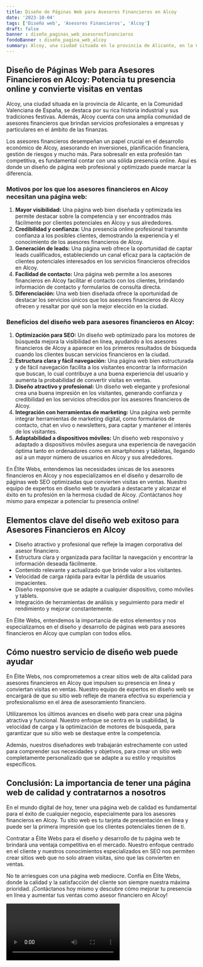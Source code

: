 ```yaml
---
title: Diseño de Páginas Web para Asesores Financieros en Alcoy
date: '2023-10-04'
tags: ['Diseño web', 'Asesores Financieros', 'Alcoy']
draft: false
banner : diseño_paginas_web_asesoresfinancieros
fondoBanner : diseño_pagina_web_alcoy
summary: Alcoy, una ciudad situada en la provincia de Alicante, en la Comunidad Valenciana de España, se destaca por su rica historia industrial y sus tradiciones festivas. Además, Alcoy cuenta con una amplia comunidad de asesores financieros que brindan servicios profesionales a empresas y particulares en el ámbito de las finanzas.
---
```


## Diseño de Páginas Web para Asesores Financieros en Alcoy: Potencia tu presencia online y convierte visitas en ventas

Alcoy, una ciudad situada en la provincia de Alicante, en la Comunidad Valenciana de España, se destaca por su rica historia industrial y sus tradiciones festivas. Además, Alcoy cuenta con una amplia comunidad de asesores financieros que brindan servicios profesionales a empresas y particulares en el ámbito de las finanzas.

Los asesores financieros desempeñan un papel crucial en el desarrollo económico de Alcoy, asesorando en inversiones, planificación financiera, gestión de riesgos y mucho más. Para sobresalir en esta profesión tan competitiva, es fundamental contar con una sólida presencia online. Aquí es donde un diseño de página web profesional y optimizado puede marcar la diferencia.

### Motivos por los que los asesores financieros en Alcoy necesitan una página web:

1. **Mayor visibilidad:** Una página web bien diseñada y optimizada les permite destacar sobre la competencia y ser encontrados más fácilmente por clientes potenciales en Alcoy y sus alrededores.
2. **Credibilidad y confianza:** Una presencia online profesional transmite confianza a los posibles clientes, demostrando la experiencia y el conocimiento de los asesores financieros de Alcoy.
3. **Generación de leads:** Una página web ofrece la oportunidad de captar leads cualificados, estableciendo un canal eficaz para la captación de clientes potenciales interesados en los servicios financieros ofrecidos en Alcoy.
4. **Facilidad de contacto:** Una página web permite a los asesores financieros en Alcoy facilitar el contacto con los clientes, brindando información de contacto y formularios de consulta directa.
5. **Diferenciación:** Una web bien diseñada ofrece la oportunidad de destacar los servicios únicos que los asesores financieros de Alcoy ofrecen y resaltar por qué son la mejor elección en la ciudad.

### Beneficios del diseño web para asesores financieros en Alcoy:

1. **Optimización para SEO:** Un diseño web optimizado para los motores de búsqueda mejora la visibilidad en línea, ayudando a los asesores financieros de Alcoy a aparecer en los primeros resultados de búsqueda cuando los clientes buscan servicios financieros en la ciudad.
2. **Estructura clara y fácil navegación:** Una página web bien estructurada y de fácil navegación facilita a los visitantes encontrar la información que buscan, lo cual contribuye a una buena experiencia del usuario y aumenta la probabilidad de convertir visitas en ventas.
3. **Diseño atractivo y profesional:** Un diseño web elegante y profesional crea una buena impresión en los visitantes, generando confianza y credibilidad en los servicios ofrecidos por los asesores financieros de Alcoy.
4. **Integración con herramientas de marketing:** Una página web permite integrar herramientas de marketing digital, como formularios de contacto, chat en vivo o newsletters, para captar y mantener el interés de los visitantes.
5. **Adaptabilidad a dispositivos móviles:** Un diseño web responsivo y adaptado a dispositivos móviles asegura una experiencia de navegación óptima tanto en ordenadores como en smartphones y tabletas, llegando así a un mayor número de usuarios en Alcoy y sus alrededores.

En Élite Webs, entendemos las necesidades únicas de los asesores financieros en Alcoy y nos especializamos en el diseño y desarrollo de páginas web SEO optimizadas que convierten visitas en ventas. Nuestro equipo de expertos en diseño web te ayudará a destacarte y alcanzar el éxito en tu profesión en la hermosa ciudad de Alcoy. ¡Contáctanos hoy mismo para empezar a potenciar tu presencia online!

<GifSeo />

<Cta />

## Elementos clave del diseño web exitoso para Asesores Financieros en Alcoy

- Diseño atractivo y profesional que refleje la imagen corporativa del asesor financiero.
- Estructura clara y organizada para facilitar la navegación y encontrar la información deseada fácilmente.
- Contenido relevante y actualizado que brinde valor a los visitantes.
- Velocidad de carga rápida para evitar la pérdida de usuarios impacientes.
- Diseño responsive que se adapte a cualquier dispositivo, como móviles y tablets.
- Integración de herramientas de análisis y seguimiento para medir el rendimiento y mejorar constantemente.

En Élite Webs, entendemos la importancia de estos elementos y nos especializamos en el diseño y desarrollo de páginas web para asesores financieros en Alcoy que cumplan con todos ellos.

## Cómo nuestro servicio de diseño web puede ayudar

En Élite Webs, nos comprometemos a crear sitios web de alta calidad para asesores financieros en Alcoy que impulsen su presencia en línea y conviertan visitas en ventas. Nuestro equipo de expertos en diseño web se encargará de que su sitio web refleje de manera efectiva su experiencia y profesionalismo en el área de asesoramiento financiero.

Utilizaremos los últimos avances en diseño web para crear una página atractiva y funcional. Nuestro enfoque se centra en la usabilidad, la velocidad de carga y la optimización de motores de búsqueda, para garantizar que su sitio web se destaque entre la competencia.

Además, nuestros diseñadores web trabajarán estrechamente con usted para comprender sus necesidades y objetivos, para crear un sitio web completamente personalizado que se adapte a su estilo y requisitos específicos.

## Conclusión: La importancia de tener una página web de calidad y contratarnos a nosotros

En el mundo digital de hoy, tener una página web de calidad es fundamental para el éxito de cualquier negocio, especialmente para los asesores financieros en Alcoy. Tu sitio web es tu tarjeta de presentación en línea y puede ser la primera impresión que los clientes potenciales tienen de ti.

Contratar a Élite Webs para el diseño y desarrollo de tu página web te brindará una ventaja competitiva en el mercado. Nuestro enfoque centrado en el cliente y nuestros conocimientos especializados en SEO nos permiten crear sitios web que no solo atraen visitas, sino que las convierten en ventas.

No te arriesgues con una página web mediocre. Confía en Élite Webs, donde la calidad y la satisfacción del cliente son siempre nuestra máxima prioridad. ¡Contáctanos hoy mismo y descubre cómo mejorar tu presencia en línea y aumentar tus ventas como asesor financiero en Alcoy!

<Video />

<CtaBot job='Asesores Financieros' city='Alcoy'/>

<Gmaps query='Alcoy+españa+maps' />